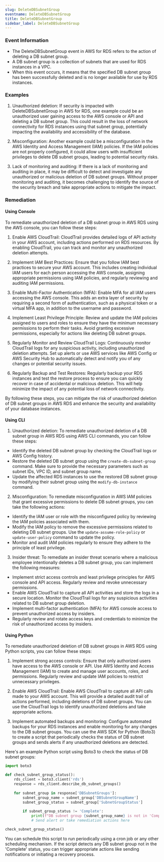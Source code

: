 ```yaml
--- 
slug: DeleteDBSubnetGroup
eventname: DeleteDBSubnetGroup
title: DeleteDBSubnetGroup
sidebar_label: DeleteDBSubnetGroup
---
```

                       
### Event Information

- The DeleteDBSubnetGroup event in AWS for RDS refers to the action of deleting a DB subnet group.
- A DB subnet group is a collection of subnets that are used for RDS instances in a VPC.
- When this event occurs, it means that the specified DB subnet group has been successfully deleted and is no longer available for use by RDS instances.


### Examples

1. Unauthorized deletion: If security is impacted with DeleteDBSubnetGroup in AWS for RDS, one example could be an unauthorized user gaining access to the AWS console or API and deleting a DB subnet group. This could result in the loss of network connectivity for RDS instances using that subnet group, potentially impacting the availability and accessibility of the database.

2. Misconfiguration: Another example could be a misconfiguration in the AWS Identity and Access Management (IAM) policies. If the IAM policies are not properly configured, it could allow users with insufficient privileges to delete DB subnet groups, leading to potential security risks.

3. Lack of monitoring and auditing: If there is a lack of monitoring and auditing in place, it may be difficult to detect and investigate any unauthorized or malicious deletion of DB subnet groups. Without proper monitoring and auditing, it becomes challenging to identify the source of the security breach and take appropriate actions to mitigate the impact.

### Remediation

#### Using Console

To remediate unauthorized deletion of a DB subnet group in AWS RDS using the AWS console, you can follow these steps:

1. Enable AWS CloudTrail: CloudTrail provides detailed logs of API activity in your AWS account, including actions performed on RDS resources. By enabling CloudTrail, you can track and monitor any unauthorized deletion attempts.

2. Implement IAM Best Practices: Ensure that you follow IAM best practices to secure your AWS account. This includes creating individual IAM users for each person accessing the AWS console, assigning appropriate permissions using IAM policies, and regularly reviewing and auditing IAM permissions.

3. Enable Multi-Factor Authentication (MFA): Enable MFA for all IAM users accessing the AWS console. This adds an extra layer of security by requiring a second form of authentication, such as a physical token or a virtual MFA app, in addition to the username and password.

4. Implement Least Privilege Principle: Review and update the IAM policies assigned to users and roles to ensure they have the minimum necessary permissions to perform their tasks. Avoid granting excessive permissions, especially for actions like deleting DB subnet groups.

5. Regularly Monitor and Review CloudTrail Logs: Continuously monitor CloudTrail logs for any suspicious activity, including unauthorized deletion attempts. Set up alerts or use AWS services like AWS Config or AWS Security Hub to automatically detect and notify you of any changes or potential security issues.

6. Regularly Backup and Test Restores: Regularly backup your RDS instances and test the restore process to ensure you can quickly recover in case of accidental or malicious deletion. This will help minimize the impact of any potential loss of network connectivity.

By following these steps, you can mitigate the risk of unauthorized deletion of DB subnet groups in AWS RDS and enhance the security and availability of your database instances.

#### Using CLI

1. Unauthorized deletion: To remediate unauthorized deletion of a DB subnet group in AWS RDS using AWS CLI commands, you can follow these steps:

- Identify the deleted DB subnet group by checking the CloudTrail logs or AWS Config history.
- Restore the deleted DB subnet group using the `create-db-subnet-group` command. Make sure to provide the necessary parameters such as subnet IDs, VPC ID, and subnet group name.
- Update the affected RDS instances to use the restored DB subnet group by modifying their subnet group using the `modify-db-instance` command.

2. Misconfiguration: To remediate misconfiguration in AWS IAM policies that grant excessive permissions to delete DB subnet groups, you can take the following actions:

- Identify the IAM user or role with the misconfigured policy by reviewing the IAM policies associated with them.
- Modify the IAM policy to remove the excessive permissions related to deleting DB subnet groups. Use the `update-assume-role-policy` or `update-user-policy` command to update the policy.
- Monitor and audit IAM policies regularly to ensure they adhere to the principle of least privilege.

3. Insider threat: To remediate an insider threat scenario where a malicious employee intentionally deletes a DB subnet group, you can implement the following measures:

- Implement strict access controls and least privilege principles for AWS console and API access. Regularly review and revoke unnecessary permissions.
- Enable AWS CloudTrail to capture all API activities and store the logs in a secure location. Monitor the CloudTrail logs for any suspicious activities related to DB subnet group deletion.
- Implement multi-factor authentication (MFA) for AWS console access to prevent unauthorized access by insiders.
- Regularly review and rotate access keys and credentials to minimize the risk of unauthorized access by insiders.

#### Using Python

To remediate unauthorized deletion of DB subnet groups in AWS RDS using Python scripts, you can follow these steps:

1. Implement strong access controls: Ensure that only authorized users have access to the AWS console or API. Use AWS Identity and Access Management (IAM) to create and manage user accounts, roles, and permissions. Regularly review and update IAM policies to restrict unnecessary privileges.

2. Enable AWS CloudTrail: Enable AWS CloudTrail to capture all API calls made to your AWS account. This will provide a detailed audit trail of actions performed, including deletions of DB subnet groups. You can use the CloudTrail logs to identify unauthorized deletions and take appropriate actions.

3. Implement automated backups and monitoring: Configure automated backups for your RDS instances and enable monitoring for any changes to the DB subnet groups. You can use the AWS SDK for Python (Boto3) to create a script that periodically checks the status of DB subnet groups and sends alerts if any unauthorized deletions are detected.

Here's an example Python script using Boto3 to check the status of DB subnet groups:

```python
import boto3

def check_subnet_group_status():
    rds_client = boto3.client('rds')
    response = rds_client.describe_db_subnet_groups()
    
    for subnet_group in response['DBSubnetGroups']:
        subnet_group_name = subnet_group['DBSubnetGroupName']
        subnet_group_status = subnet_group['SubnetGroupStatus']
        
        if subnet_group_status != 'Complete':
            print(f"DB subnet group {subnet_group_name} is not in 'Complete' status.")
            # Send alert or take remediation actions here

check_subnet_group_status()
```

You can schedule this script to run periodically using a cron job or any other scheduling mechanism. If the script detects any DB subnet group not in the 'Complete' status, you can trigger appropriate actions like sending notifications or initiating a recovery process.


 